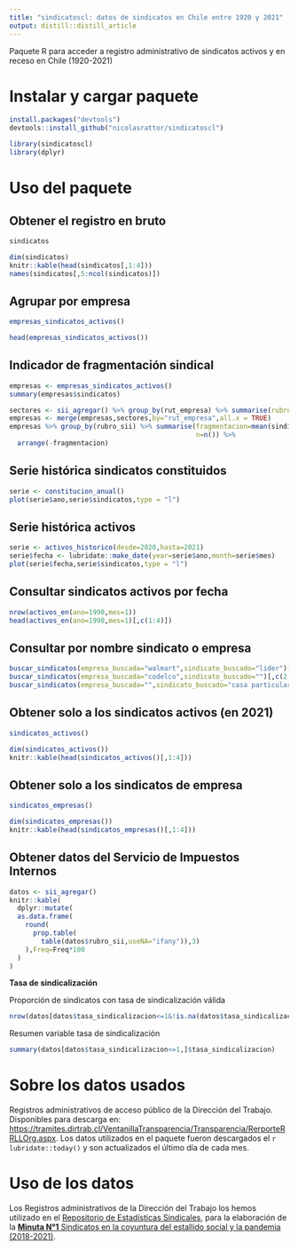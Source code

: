 ```yaml
---
title: "sindicatoscl: datos de sindicatos en Chile entre 1920 y 2021"
output: distill::distill_article
---
```


Paquete R para acceder a registro administrativo de sindicatos activos y en receso en Chile (1920-2021)

# Instalar y cargar paquete

```r
install.packages("devtools")
devtools::install_github("nicolasrattor/sindicatoscl")
```

```r
library(sindicatoscl)
library(dplyr)
```


# Uso del paquete

## Obtener el registro en bruto

```r
sindicatos
```

```r
dim(sindicatos)
knitr::kable(head(sindicatos[,1:4]))
names(sindicatos[,5:ncol(sindicatos)])
```

## Agrupar por empresa

```r
empresas_sindicatos_activos()
```

```r
head(empresas_sindicatos_activos())
```

## Indicador de fragmentación sindical

```r
empresas <- empresas_sindicatos_activos()
summary(empresas$sindicatos)

sectores <- sii_agregar() %>% group_by(rut_empresa) %>% summarise(rubro_sii=first(rubro_sii))
empresas <- merge(empresas,sectores,by="rut_empresa",all.x = TRUE)
empresas %>% group_by(rubro_sii) %>% summarise(fragmentacion=mean(sindicatos),
                                               n=n()) %>% 
  arrange(-fragmentacion)
```


## Serie histórica sindicatos constituidos

```r
serie <- constitucion_anual()
plot(serie$ano,serie$sindicatos,type = "l")
```


## Serie histórica activos

```r
serie <- activos_historico(desde=2020,hasta=2021)
serie$fecha <- lubridate::make_date(year=serie$ano,month=serie$mes)
plot(serie$fecha,serie$sindicatos,type = "l")
```



## Consultar sindicatos activos por fecha

```r
nrow(activos_en(ano=1990,mes=1))
head(activos_en(ano=1990,mes=1)[,c(1:4)])
```



## Consultar por nombre sindicato o empresa

```r
buscar_sindicatos(empresa_buscada="walmart",sindicato_buscado="lider")[,c(2,3)]
buscar_sindicatos(empresa_buscada="codelco",sindicato_buscado="")[,c(2,3)]
buscar_sindicatos(empresa_buscada="",sindicato_buscado="casa particular")[,c(2,3)]
```



## Obtener solo a los sindicatos activos (en 2021)

```r
sindicatos_activos()
```

```r
dim(sindicatos_activos())
knitr::kable(head(sindicatos_activos()[,1:4]))
```


## Obtener solo a los sindicatos de empresa

```r
sindicatos_empresas()
```

```r
dim(sindicatos_empresas())
knitr::kable(head(sindicatos_empresas()[,1:4]))
```

## Obtener datos del Servicio de Impuestos Internos

```r
datos <- sii_agregar()
knitr::kable(
  dplyr::mutate(
  as.data.frame(
    round(
      prop.table(
        table(datos$rubro_sii,useNA="ifany")),3)
    ),Freq=Freq*100
  )
)
```

**Tasa de sindicalización**

Proporción de sindicatos con tasa de sindicalización válida

```r
nrow(datos[datos$tasa_sindicalizacion<=1&!is.na(datos$tasa_sindicalizacion),])/nrow(datos)
```

Resumen variable tasa de sindicalización

```r
summary(datos[datos$tasa_sindicalizacion<=1,]$tasa_sindicalizacion)
```


# Sobre los datos usados

Registros administrativos de acceso público de la Dirección del Trabajo. Disponibles para descarga en: <https://tramites.dirtrab.cl/VentanillaTransparencia/Transparencia/RerporteRRLLOrg.aspx>. Los datos utilizados en el paquete fueron descargados el `r lubridate::today()` y son actualizados el último día de cada mes. 

# Uso de los datos

Los Registros administrativos de la Dirección del Trabajo los hemos utilizado en el [Repositorio de Estadísticas Sindicales](https://repositoriosindical.netlify.app/), para la elaboración de la [**Minuta N°1** Sindicatos en la coyuntura del estallido social y la pandemia (2018-2021)](https://github.com/nicolasrattor/Ventanilla_Sindicatos_DT/raw/main/Minuta1/Minuta1.pdf).
